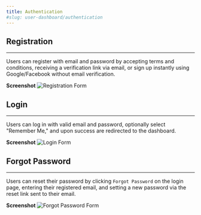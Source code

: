 ```yaml
---
title: Authentication
#slug: user-dashboard/authentication
---
```


## Registration
---
Users can register with email and password by accepting terms and conditions, receiving a verification link via email, or sign up instantly using Google/Facebook without email verification.

**Screenshot**
![Registration Form](/images/authentication/registration.png)

## Login
---
Users can log in with valid email and password, optionally select "Remember Me," and upon success are redirected to the dashboard.

**Screenshot**
![Login Form](/images/authentication/login.png)

## Forgot Password
---
Users can reset their password by clicking `Forgot Password` on the login page, entering their registered email, and setting a new password via the reset link sent to their email.

**Screenshot**
![Forgot Password Form](/images/authentication/forgot-password.png)